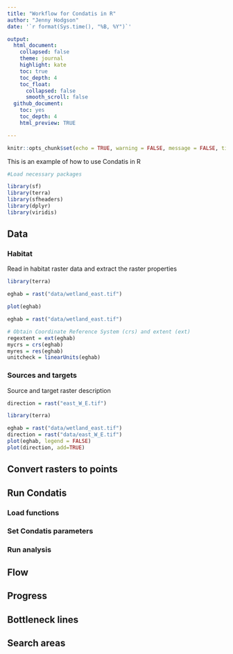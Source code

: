 ```yaml
---
title: "Workflow for Condatis in R"
author: "Jenny Hodgson" 
date: '`r format(Sys.time(), "%B, %Y")`'

output:
  html_document: 
    collapsed: false
    theme: journal
    highlight: kate
    toc: true
    toc_depth: 4
    toc_float:
      collapsed: false
      smooth_scroll: false
  github_document:
    toc: yes
    toc_depth: 4
    html_preview: TRUE

---
```


```r
knitr::opts_chunk$set(echo = TRUE, warning = FALSE, message = FALSE, tidy = TRUE) 
```


This is an example of how to use Condatis in R

```r

#Load necessary packages

library(sf)
library(terra)
library(sfheaders)
library(dplyr)
library(viridis)
```

## Data

### Habitat 

Read in habitat raster data and extract the raster properties


```r
library(terra)

eghab = rast("data/wetland_east.tif")

plot(eghab)
```

```r
eghab = rast("data/wetland_east.tif")

# Obtain Coordinate Reference System (crs) and extent (ext)
regextent = ext(eghab)
mycrs = crs(eghab)
myres = res(eghab)
unitcheck = linearUnits(eghab)
```
### Sources and targets

Source and target raster description

```r
direction = rast("east_W_E.tif")

```

```r
library(terra)

eghab = rast("data/wetland_east.tif")
direction = rast("data/east_W_E.tif")
plot(eghab, legend = FALSE)
plot(direction, add=TRUE)
```

## Convert rasters to points

## Run Condatis

### Load functions

### Set Condatis parameters

### Run analysis

## Flow

## Progress

## Bottleneck lines

## Search areas

